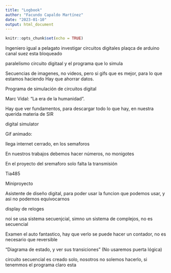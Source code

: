 ---
title: "Logbook"
author: "Facundo Capaldo Martínez"
date: "2023-01-10"
output: html_document
---

```{r setup, include=FALSE}
knitr::opts_chunk$set(echo = TRUE)
```
Ingeniero igual a pelagato
investigar circuitos digitales
plaqca de arduino 
canal suez esta bloqueado

paralelismo circuito digitaal y el programa que lo simula

Secuencias de imagenes, no videos, pero si gifs que es mejor, para lo que estamos haciendo
Hay que ahorrar datos.

Programa de simulación de circuitos digital 

Marc Vidal: "La era de la humanidad".


Hay que ver fundamentos, para descargar todo lo que hay, en nuestra querida materia de SIR

digital simulator

Gif animado: 

llega internet cerrado, en los semaforos

En nuestros trabajos debemos hacer números, no monigotes

En el proyecto del sremaforo solo falta la transmisión

Tia485

Miniproyecto

Asistente de diseño digital, para poder usar la funcion que podemos usar, y asi no 
podernos equivocarnos

display de reloges

noi se usa sistema secuenjcial, simno un sistema de complejos, no es secuencial


Examen el auto fantastico, hay que verlo 
se puede hacer un contador, no es necesario que reversible

"Diagrama de estado, y ver sus transiciones"
(No usaremos puerta lógica)

circuito secuencial es creado solo, nosotros no solemos hacerlo, si tenemmos el programa claro esta

